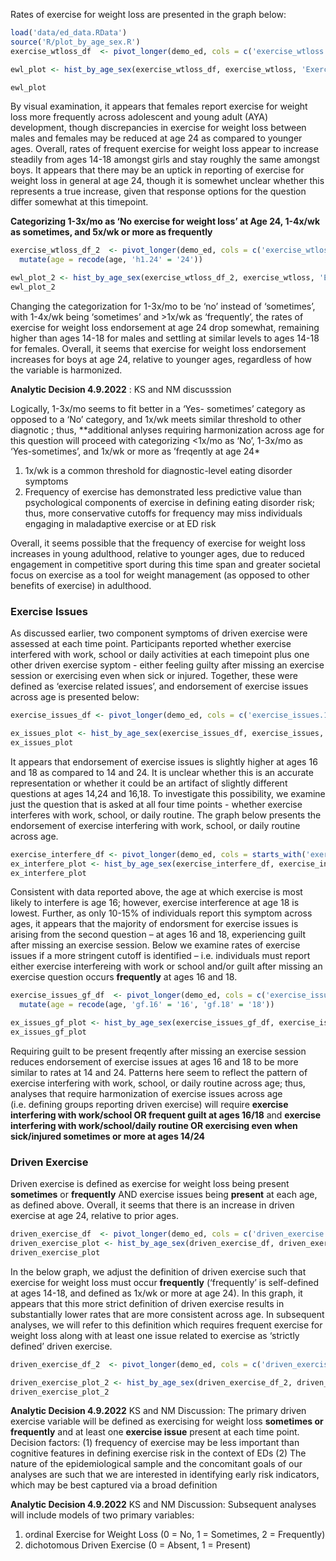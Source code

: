 

Rates of exercise for weight loss are presented in the graph below:

```r
load('data/ed_data.RData')
source('R/plot_by_age_sex.R')
exercise_wtloss_df  <- pivot_longer(demo_ed, cols = c('exercise_wtloss.14', 'exercise_wtloss.16', 'exercise_wtloss.18', 'exercise_wtloss.24'), names_to = 'age', names_prefix = 'exercise_wtloss.', values_to = 'exercise_wtloss') 

ewl_plot <- hist_by_age_sex(exercise_wtloss_df, exercise_wtloss, 'Exercise for Weight Loss Across Age')

ewl_plot


```

By visual examination, it appears that females report exercise for weight loss more frequently across adolescent and young adult (AYA) development, though discrepancies in exercise for weight loss between males and females may be reduced at age 24 as compared to younger ages. Overall, rates of frequent exercise for weight loss appear to increase steadily from ages 14-18 amongst girls and stay roughly the same amongst boys. It appears that there may be an uptick in reporting of exercise for weight loss in general at age 24, though it is somewhet unclear whether this represents a true increase, given that response options for the question differ somewhat at this timepoint.

**Categorizing 1-3x/mo as 'No exercise for weight loss' at Age 24, 1-4x/wk as sometimes, and 5x/wk or more as frequently**

```r
exercise_wtloss_df_2  <- pivot_longer(demo_ed, cols = c('exercise_wtloss.14', 'exercise_wtloss.16', 'exercise_wtloss.18', 'exercise_wtloss_h1.24'), names_to = 'age', names_prefix = 'exercise_wtloss.', values_to = 'exercise_wtloss') %>% 
  mutate(age = recode(age, 'h1.24' = '24'))

ewl_plot_2 <- hist_by_age_sex(exercise_wtloss_df_2, exercise_wtloss, 'Exercise for Weight Loss Frequency \n - 1-3x/mo as *no* age 24')
ewl_plot_2
```

Changing the categorization for 1-3x/mo to be 'no' instead of 'sometimes', with 1-4x/wk being 'sometimes' and \>1x/wk as 'frequently', the rates of exercise for weight loss endorsement at age 24 drop somewhat, remaining higher than ages 14-18 for males and settling at similar levels to ages 14-18 for females. Overall, it seems that exercise for weight loss endorsement increases for boys at age 24, relative to younger ages, regardless of how the variable is harmonized.

**Analytic Decision 4.9.2022** : KS and NM discusssion

Logically, 1-3x/mo seems to fit better in a 'Yes- sometimes' category as opposed to a 'No' category, and 1x/wk meets similar threshold to other diagnotic ; thus, \*\*additional anlyses requiring harmonization across age for this question will proceed with categorizing \<1x/mo as 'No', 1-3x/mo as 'Yes-sometimes', and 1x/wk or more as 'freqently at age 24\*

(1) 1x/wk is a common threshold for diagnostic-level eating disorder symptoms
(2) Frequency of exercise has demonstrated less predictive value than psychological components of exercise in defining eating disorder risk; thus, more conservative cutoffs for frequency may miss individuals engaging in maladaptive exercise or at ED risk

Overall, it seems possible that the frequency of exercise for weight loss increases in young adulthood, relative to younger ages, due to reduced engagement in competitive sport during this time span and greater societal focus on exercise as a tool for weight management (as opposed to other benefits of exercise) in adulthood.

### Exercise Issues

As discussed earlier, two component symptoms of driven exercise were assessed at each time point. Participants reported whether exercise interfered with work, school or daily activities at each timepoint plus one other driven exercise syptom - either feeling guilty after missing an exercise session or exercising even when sick or injured. Together, these were defined as 'exercise related issues', and endorsement of exercise issues across age is presented below:

```r
exercise_issues_df <- pivot_longer(demo_ed, cols = c('exercise_issues.14', 'exercise_issues.16', 'exercise_issues.18', 'exercise_issues.24'), names_to = 'age', names_prefix = 'exercise_issues.', values_to = 'exercise_issues') 

ex_issues_plot <- hist_by_age_sex(exercise_issues_df, exercise_issues, 'Exercise Issues across Age')
ex_issues_plot
```

It appears that endorsement of exercise issues is slightly higher at ages 16 and 18 as compared to 14 and 24. It is unclear whether this is an accurate representation or whether it could be an artifact of slightly different questions at ages 14,24 and 16,18. To investigate this possibility, we examine just the question that is asked at all four time points - whether exercise interferes with work, school, or daily routine. The graph below presents the endorsement of exercise interfering with work, school, or daily routine across age.

```r

exercise_interfere_df <- pivot_longer(demo_ed, cols = starts_with('exercise_interfere_present'), names_to = 'age', names_prefix = 'exercise_interfere_present.', values_to = 'exercise_interfere') 
ex_interfere_plot <- hist_by_age_sex(exercise_interfere_df, exercise_interfere, 'Exercise Interferes with Work/School/Daily Routine by Age')
ex_interfere_plot
```

Consistent with data reported above, the age at which exercise is most likely to interfere is age 16; however, exercise interference at age 18 is lowest. Further, as only 10-15% of individuals report this symptom across ages, it appears that the majority of endorsment for exercise issues is arising from the second question -- at ages 16 and 18, experiencing guilt after missing an exercise session. Below we examine rates of exercise issues if a more stringent cutoff is identified -- i.e. individuals must report either exercise interfereing with work or school and/or guilt after missing an exercise question occurs **frequently** at ages 16 and 18.

```r
exercise_issues_gf_df  <- pivot_longer(demo_ed, cols = c('exercise_issues.14', 'exercise_issues_gf.16', 'exercise_issues_gf.18', 'exercise_issues.24'), names_to = 'age', names_prefix = 'exercise_issues.', values_to = 'exercise_issues') %>% 
  mutate(age = recode(age, 'gf.16' = '16', 'gf.18' = '18'))

ex_issues_gf_plot <- hist_by_age_sex(exercise_issues_gf_df, exercise_issues, 'Endorsement of exercise issues across age \n - Frequent guilt required at 16/18')
ex_issues_gf_plot
```

Requiring guilt to be present freqently after missing an exercise session reduces endorsement of exercise issues at ages 16 and 18 to be more similar to rates at 14 and 24. Patterns here seem to reflect the pattern of exercise interfering with work, school, or daily routine across age; thus, analyses that require harmonization of exercise issues across age (i.e. defining groups reporting driven exercise) will require **exercise interfering with work/school OR frequent guilt at ages 16/18** and **exercise interfering with work/school/daily routine OR exercising even when sick/injured sometimes or more at ages 14/24**

### Driven Exercise

Driven exercise is defined as exercise for weight loss being present **sometimes** or **frequently** AND exercise issues being **present** at each age, as defined above. Overall, it seems that there is an increase in driven exercise at age 24, relative to prior ages.

```r
driven_exercise_df  <- pivot_longer(demo_ed, cols = c('driven_exercise.14', 'driven_exercise.16', 'driven_exercise.18', 'driven_exercise.24'), names_to = 'age', names_prefix = 'driven_exercise.', values_to = 'driven_exercise') 
driven_exercise_plot <- hist_by_age_sex(driven_exercise_df, driven_exercise, 'Driven Exercise Across Age')
driven_exercise_plot
```

In the below graph, we adjust the definition of driven exercise such that exercise for weight loss must occur **frequently** ('frequently' is self-defined at ages 14-18, and defined as 1x/wk or more at age 24). In this graph, it appears that this more strict definition of driven exercise results in substantially lower rates that are more consistent across age. In subsequent analyses, we will refer to this definition which requires frequent exercise for weight loss along with at least one issue related to exercise as 'strictly defined' driven exercise.

```r
driven_exercise_df_2  <- pivot_longer(demo_ed, cols = c('driven_exercise_2.14', 'driven_exercise_2.16', 'driven_exercise_2.18', 'driven_exercise_2.24'), names_to = 'age', names_prefix = 'driven_exercise_2.', values_to = 'driven_exercise_2') 

driven_exercise_plot_2 <- hist_by_age_sex(driven_exercise_df_2, driven_exercise_2, 'Driven Exercise (strictly defined) Across Age')
driven_exercise_plot_2
```

**Analytic Decision 4.9.2022** KS and NM Discussion: The primary driven exercise variable will be defined as exercising for weight loss **sometimes or frequently** and at least one **exercise issue** present at each time point. Decision factors: (1) frequency of exercise may be less important than cognitive features in defining exercise risk in the context of EDs (2) The nature of the epidemiological sample and the concomitant goals of our analyses are such that we are interested in identifying early risk indicators, which may be best captured via a broad definition

**Analytic Decision 4.9.2022** KS and NM Discussion: Subsequent analyses will include models of two primary variables:

(1) ordinal Exercise for Weight Loss (0 = No, 1 = Sometimes, 2 = Frequently)
(2) dichotomous Driven Exercise (0 = Absent, 1 = Present)


